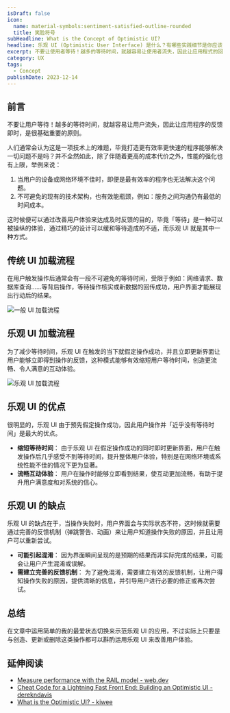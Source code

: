 ```yaml
---
isDraft: false
icon:
  name: material-symbols:sentiment-satisfied-outline-rounded
  title: 笑脸符号
subHeadline: What is the Concept of Optimistic UI?
headline: 乐观 UI (Optimistic User Interface) 是什么？有哪些实践细节是你应该注意的？
excerpt: 不要让使用者等待！越多的等待时间，就越容易让使用者流失，因此让应用程式的回馈即时，是很基础重要的原则。 Optimistic UI 强调即时、乐观的使用者介面回馈。在用户触发操作后，系统即时假定成功，迅速更新介面，提升使用者体验。这种方法有效缩短用户等待时间，创造更流畅、令人满意的互动体验。
category: UX
tags:
  - Concept
publishDate: 2023-12-14
---
```


## 前言

不要让用户等待！越多的等待时间，就越容易让用户流失，因此让应用程序的反馈即时，是很基础重要的原则。

人们通常会认为这是一项技术上的难题，毕竟打造更有效率更快速的程序能够解决一切问题不是吗？并不全然如此，除了伴随着更高的成本代价之外，性能的强化也有上限，举例来说：

1. 当用户的设备或网络环境不佳时，即便是最有效率的程序也无法解决这个问题。
2. 不可避免的现有的技术架构，也有效能瓶颈，例如：服务之间沟通仍有最低的时间成本。

这时候便可以通过改善用户体验来达成及时反馈的目的，毕竟「等待」是一种可以被操纵的体验，通过精巧的设计可以缓和等待造成的不适，而乐观 UI 就是其中一种方式。

## 传统 UI 加载流程

在用户触发操作后通常会有一段不可避免的等待时间，受限于例如：网络请求、数据库查询……等背后操作，等待操作核实或新数据的回传成功，用户界面才能展现出行动后的结果。

![一般 UI 加载流程](./loading-ui.svg)

## 乐观 UI 加载流程

为了减少等待时间，乐观 UI 在触发的当下就假定操作成功，并且立即更新界面让用户能够立即得到操作的反馈，这种模式能够有效缩短用户等待时间，创造更流畅、令人满意的互动体验。

![乐观 UI 加载流程](./optimistic-ui.svg)

## 乐观 UI 的优点

很明显的，乐观 UI 由于预先假定操作成功，因此用户操作并「近乎没有等待时间」是最大的优点。

- **缩短等待时间**： 由于乐观 UI 在假定操作成功的同时即时更新界面，用户在触发操作后几乎感受不到等待时间，提升整体用户体验，特别是在网络环境或系统性能不佳的情况下更为显著。
- **流畅互动体验**： 用户在操作时能够立即看到结果，使互动更加流畅，有助于提升用户满意度和对系统的信心。

## 乐观 UI 的缺点

乐观 UI 的缺点在于，当操作失败时，用户界面会与实际状态不符，这时候就需要通过完善的反馈机制（弹跳警告、动画）来让用户知道操作失败的原因，并且让用户可以重新尝试。

- **可能引起混淆**： 因为界面瞬间呈现的是预期的结果而非实际完成的结果，可能会让用户产生混淆或误解。
- **需建立完善的反馈机制**： 为了避免混淆，需要建立有效的反馈机制，让用户得知操作失败的原因，提供清晰的信息，并引导用户进行必要的修正或再次尝试。

## 总结

在文章中运用简单的我的最爱状态切换来示范乐观 UI 的应用，不过实际上只要是与创造、更新或删除这类操作都可以斟酌运用乐观 UI 来改善用户体验。

## 延伸阅读

- [Measure performance with the RAIL model - web.dev](https://web.dev/articles/rail?hl=en)
- [Cheat Code for a Lightning Fast Front End: Building an Optimistic UI - derekndavis](https://derekndavis.com/posts/lightning-fast-front-end-build-optimistic-ui)
- [What is the Optimistic UI? - kiwee](https://kiwee.eu/blog/what-is-the-optimistic-ui/)
